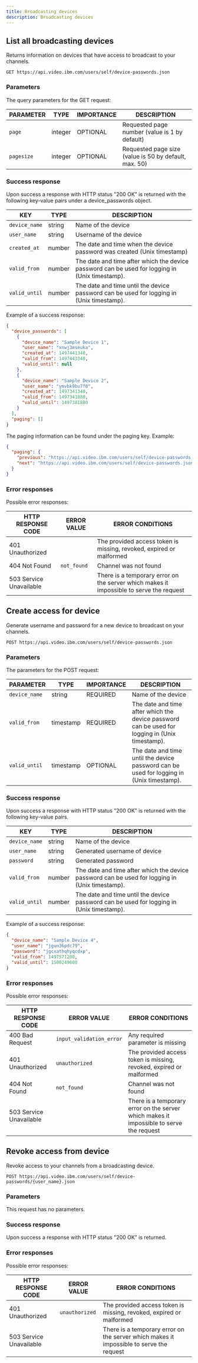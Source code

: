 ```yaml
---
title: Broadcasting devices
description: Broadcasting devices
---
```


## List all broadcasting devices

Returns information on devices that have access to broadcast to your channels.

```
GET https://api.video.ibm.com/users/self/device-passwords.json
```

### Parameters

The query parameters for the GET request:

| PARAMETER  | TYPE    | IMPORTANCE | DESCRIPTION                                           |
| ---------- | ------- | ---------- | ----------------------------------------------------- |
| `page`     | integer | OPTIONAL   | Requested page number (value is 1 by default)         |
| `pagesize` | integer | OPTIONAL   | Requested page size (value is 50 by default, max. 50) |

### Success response

Upon success a response with HTTP status "200 OK" is returned with the following key-value pairs under a device_passwords object.

| KEY           | TYPE   | DESCRIPTION                                                                                    |
| ------------- | ------ | ---------------------------------------------------------------------------------------------- |
| `device_name` | string | Name of the device                                                                             |
| `user_name`   | string | Username of the device                                                                         |
| `created_at`  | number | The date and time when the device password was created (Unix timestamp)                        |
| `valid_from`  | number | The date and time after which the device password can be used for logging in (Unix timestamp). |
| `valid_until` | number | The date and time until the device password can be used for logging in (Unix timestamp).       |

Example of a success response:

```json
{
  "device_passwords": [
    {
      "device_name": "Sample Device 1",
      "user_name": "xnwj3mseuka",
      "created_at": 1497441340,
      "valid_from": 1497443340,
      "valid_until": null
    },
    {
      "device_name": "Sample Device 2",
      "user_name": "ymvbk9bu7f8",
      "created_at": 1497341340,
      "valid_from": 1497341880,
      "valid_until": 1497381880
    }
  ],
  "paging": []
}
```

The paging information can be found under the paging key. Example:

```json
{
  "paging": {
    "previous": "https://api.video.ibm.com/users/self/device-passwords.json?pagesize=PAGE_SIZE&page=PREVIOUS_PAGE",
    "next": "https://api.video.ibm.com/users/self/device-passwords.json?pagesize=PAGE_SIZE&page=NEXT_PAGE"
  }
}
```

### Error responses

Possible error responses:

| HTTP RESPONSE CODE      | ERROR VALUE | ERROR CONDITIONS                                                                        |
| ----------------------- | ----------- | --------------------------------------------------------------------------------------- |
| 401 Unauthorized        |             | The provided access token is missing, revoked, expired or malformed                     |
| 404 Not Found           | `not_found` | Channel was not found                                                                   |
| 503 Service Unavailable |             | There is a temporary error on the server which makes it impossible to serve the request |

## Create access for device

Generate username and password for a new device to broadcast on your channels.

```
POST https://api.video.ibm.com/users/self/device-passwords.json
```

### Parameters

The parameters for the POST request:

| PARAMETER     | TYPE      | IMPORTANCE | DESCRIPTION                                                                                    |
| ------------- | --------- | ---------- | ---------------------------------------------------------------------------------------------- |
| `device_name` | string    | REQUIRED   | Name of the device                                                                             |
| `valid_from`  | timestamp | REQUIRED   | The date and time after which the device password can be used for logging in (Unix timestamp). |
| `valid_until` | timestamp | OPTIONAL   | The date and time until the device password can be used for logging in (Unix timestamp).       |

### Success response

Upon success a response with HTTP status "200 OK" is returned with the following key-value pairs.

| KEY           | TYPE   | DESCRIPTION                                                                                    |
| ------------- | ------ | ---------------------------------------------------------------------------------------------- |
| `device_name` | string | Name of the device                                                                             |
| `user_name`   | string | Generated username of device                                                                   |
| `password`    | string | Generated password                                                                             |
| `valid_from`  | number | The date and time after which the device password can be used for logging in (Unix timestamp). |
| `valid_until` | number | The date and time until the device password can be used for logging in (Unix timestamp).       |

Example of a success response:

```json
{
  "device_name": "Sample Device 4",
  "user_name": "jgun36pdc79",
  "password": "jgcxathqhyqcdxp",
  "valid_from": 1497571200,
  "valid_until": 1500249600
}
```

### Error responses

Possible error responses:

| HTTP RESPONSE CODE      | ERROR VALUE              | ERROR CONDITIONS                                                                        |
| ----------------------- | ------------------------ | --------------------------------------------------------------------------------------- |
| 400 Bad Request         | `input_validation_error` | Any required parameter is missing                                                       |
| 401 Unauthorized        | `unauthorized`           | The provided access token is missing, revoked, expired or malformed                     |
| 404 Not Found           | `not_found`              | Channel was not found                                                                   |
| 503 Service Unavailable |                          | There is a temporary error on the server which makes it impossible to serve the request |

## Revoke access from device

Revoke access to your channels from a broadcasting device.

```
POST https://api.video.ibm.com/users/self/device-passwords/{user_name}.json
```

### Parameters

This request has no parameters.

### Success response

Upon success a response with HTTP status "200 OK" is returned.

### Error responses

Possible error responses:

| HTTP RESPONSE CODE      | ERROR VALUE  | ERROR CONDITIONS                                                                        |
| ----------------------- | ------------ | --------------------------------------------------------------------------------------- |
| 401 Unauthorized        | `unauthorized` | The provided access token is missing, revoked, expired or malformed                     |
| 503 Service Unavailable |              | There is a temporary error on the server which makes it impossible to serve the request |
